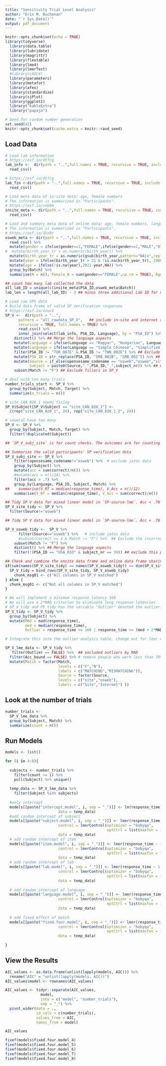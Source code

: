 ```yaml
---
title: "Sensitivity Trial Level Analysis"
author: "Erin M. Buchanan"
date: "`r Sys.Date()`"
output: pdf_document
---
```


```r
knitr::opts_chunk$set(echo = TRUE)
library(tidyverse)
  library(data.table)
  library(lubridate)
  library(magrittr)
  library(flextable)
  library(lme4)
  library(lmerTest)
  #library(cAIC4)
  library(parameters)
  library(metafor)
  library(afex)
  library(standardize)
  library(sjPlot)
  library(ggplot2)
  library("kableExtra")
  library("papaja")
```

```r
# Seed for random number generation
set.seed(42)
knitr::opts_chunk$set(cache.extra = knitr::rand_seed)
```

## Load Data

```r
# Load lab information
# https://osf.io/dtfcg
lab_info <-  dir(path = "..",full.names = TRUE, recursive = TRUE, include.dirs = TRUE, pattern = "Lab_info.csv")  %>%
  read_csv()

# https://osf.io/dtfcg
lab_fin <-dir(path = "..",full.names = TRUE, recursive = TRUE, include.dirs = TRUE, pattern = "lab_fin.csv")  %>%
  read_csv()

# Load meta data of in-site data: age, female numbers
# The information is summarized in "Participants".
# https://osf.io/vnbkm
insite_meta <- dir(path = "..",full.names = TRUE, recursive = TRUE, include.dirs = TRUE, pattern = "insite_meta.csv") %>%
  read_csv() 

# Load and summary meta data of online data: age, female numbers, language proficiency
# The information is summarized in "Participants".
# https://osf.io/3kx9r
osweb_meta <- dir(path = "..",full.names = TRUE, recursive = TRUE, include.dirs = TRUE, pattern = "jatos_meta.csv") %>%
  read_csv() %>%
  mutate(gender = ifelse(gender==1,"FEMALE",ifelse(gender==2,"MALE","OTHER"))) %>%
#  mutate(birth_year_tr = as.numeric(birth_year)) %>%
  mutate(birth_year_tr = as.numeric(gsub(birth_year,pattern="NA|x",replacement = ""))) %>%
  mutate(year = ifelse(birth_year_tr > 21 & !is.na(birth_year_tr), 1900 + birth_year_tr, 2000 + birth_year_tr)) %>%
  mutate(age = ifelse(!is.na(year),2021-year,NA)) %>%
  group_by(Batch) %>%
  summarise(N = n(), Female_N = sum(gender=="FEMALE",na.rm = TRUE), Age = mean(age, na.rm=TRUE), Proficiency = mean(lang_prof))

## count how many lab collected the data
all_lab_ID = unique(c(insite_meta$PSA_ID,osweb_meta$Batch))
lab_len = length(all_lab_ID) - 3 ## minus three additional Lab ID for non-native participants and Serbian subgroup.
```

```r
# Load raw SPV data 
# Build data frame of valid SP verification responses
# https://osf.io/xzwc4
SP_V <-  dir(path = "..",
      pattern = "all_rawdata_SP_V",   ## include in-site and internet data
      recursive = TRUE, full.names = TRUE) %>% 
      read_csv() %>%
      inner_join(select(lab_info, PSA_ID, Language), by = "PSA_ID") %>%
    distinct() %>% ## Merge the language aspects
    mutate(Language = ifelse(Language == "Magyar", "Hungarian", Language)) %>%  ## Switch "Magyar" to "Hungrian"
    mutate(Language = ifelse(Language == "Simple Chinese", "Simplified Chinese", Language)) %>%  ## Switch "Simple Chinese" to "Simplified Chinese"
    filter(PSA_ID != "TUR_007E" & PSA_ID != "TWN_002E") %>% ## Exclude the data of non-native participants
    mutate(PSA_ID = str_replace(PSA_ID, "SRB_002B", "SRB_002")) %>% ## Combine two Serbian language groups based on the collectors' recommendation
    mutate(Source = if_else(opensesame_codename == "osweb","osweb","site"), 
           Subject = paste0(Source,"_",PSA_ID,"_",subject_nr)) %>% ## Compose the unique participant id
    subset(Match != "F") ## Exclude fillers in SP_V
```

```r
# deal with too many trials
number_trials_start <- SP_V %>% 
  group_by(Subject, Match, Target) %>% 
  summarize(n_trials = n())

# site_CAN_020_1 needs fixing
SP_V$Subject[SP_V$Subject == "site_CAN_020_1"] <- 
  c(rep("site_CAN_020_1", 24), rep("site_CAN_020_1_2", 24))

# several have too many
SP_V <- SP_V %>% 
  group_by(Subject, Match, Target) %>% 
  filter(!duplicated(Subject)) 
```

```r
## `SP_V_subj_site` is for count checks. The outcomes are for counting total number in the report.

## Summarize the valid participants' SP verification data
SP_V_subj_site <- SP_V %>%
    filter(opensesame_codename!="osweb") %>%  # exclude jatos data
    group_by(Subject) %>%
    mutate(acc = sum(correct)/n()) %>%
    #mutate(acc = n()/24) %>%
    filter(acc > .7) %>%
    group_by(Language, PSA_ID, Subject, Match) %>%
##    summarise(V_RT = median(response_time), V_Acc = n()/12)
    summarise(V_RT = median(response_time), V_Acc = sum(correct)/n()) 

## Tidy SP V data for mixed linear model in `SP-source-lme`. Acc < .70 are included.
SP_V_site_tidy <- SP_V %>% 
  filter(Source!="osweb")
```

```r
## Tidy SP V data for mixed linear model in `SP-source-lme`. Acc < .70 are included.

SP_V_osweb_tidy <-  SP_V %>%
      filter(Source=="osweb") %>%   # include jatos data
      #subset(correct == 1 & Match != "F") %>%  ## Exclude the incorrect responses and filler trials
    subset(Match != "F") %>% 
    distinct() %>% ## Merge the language aspects
    filter(!(PSA_ID == "USA_033" & subject_nr == 39)) ## exclude this participant who had not complete PP
```

```r
## Check and combine the onsite data frame and online data frame sharing the same structure
if(sum(names(SP_V_site_tidy) == names(SP_V_osweb_tidy)) == dim(SP_V_site_tidy)[2]){
  SP_V_tidy = bind_rows(SP_V_site_tidy, SP_V_osweb_tidy)
    chunk_msg01 <- c("All columns in SP_V matched")
} else {
  chunk_msg01 <- c("Not all columns in SP_V matched")
}
```

```r
# We will implement a minimum response latency 160
# We will use a 2*MAD criterion to eliminate long response latencies
# SP_V_tidy and PP_tidy has the variable "Outlier" denoted the outlier.
SP_V_tidy <- SP_V_tidy %>% 
  group_by(Subject) %>% 
  mutate(MAD = mad(response_time),
         med = median(response_time),
         Outlier = response_time <= 160 | response_time >= (med + 2*MAD)) 

# Integrate this into the outlier analysis table, change out for lmer criterion and say why
```

```r
SP_V_lme_data <- SP_V_tidy %>% 
   filter(Outlier == FALSE) %>%  ## excluded outliers by MAD
  filter(Acc_bound == FALSE) %>% # remove people who were less than 70% so they don't match with join
  mutate(Match = factor(Match,
                        levels = c("Y","N"),
                        labels = c("MATCHING","MISMATCHING")),
                        Source = factor(Source, 
                        levels = c("site","osweb"),
                        labels = c("Site","Internet") ))

```


## Look at the number of trials

```r
number_trials <- 
  SP_V_lme_data %>% 
  group_by(Subject, Match) %>% 
  summarize(count = n())
```

## Run Models

```r

models <- list()

for (i in 4:8){
  
  subjects <- number_trials %>% 
    filter(count >= i) %>%
    pull(Subject) %>% unique()
  
  temp_data <- SP_V_lme_data %>% 
    filter(Subject %in% subjects)
  
  #only intercept
  models[[paste("intercept.model", i, sep = "_")]] <- lm(response_time ~ 1, 
                        data = temp_data)
  #add random intercept of subject
  models[[paste("subject.model", i, sep = "_")]] <- lmer(response_time ~ 1 + (1|Subject), 
                        control = lmerControl(optimizer = "bobyqa",
                                              optCtrl = list(maxfun = 1e6)), 
                        data = temp_data)
  # add random intercept of item
  models[[paste("item.model", i, sep = "_")]] <- lmer(response_time ~ 1 + (1|Subject) + (1|Target), 
                        control = lmerControl(optimizer = "bobyqa",
                                              optCtrl = list(maxfun = 1e6)), 
                        data = temp_data)
  # add random intercept of lab
  models[[paste("lab.model", i, sep = "_")]] <- lmer(response_time ~ 1 + (1|Subject) + (1|Target) + (1|PSA_ID), 
                        control = lmerControl(optimizer = "bobyqa",
                                              optCtrl = list(maxfun = 1e6)), 
                        data = temp_data)
  
  # add random intercept of language
  models[[paste("language.model", i, sep = "_")]] <- lmer(response_time ~ 1 + (1|Subject) + (1|Target) + (1|PSA_ID) + (1|Language), 
                        control = lmerControl(optimizer = "bobyqa",
                                              optCtrl = list(maxfun = 1e6)), 
                        data = temp_data)
  
  # add fixed effect of match 
  models[[paste("fixed.four.model", i, sep = "_")]] <- lmer(response_time ~ Match + (1|Subject) + (1|Target) + (1|PSA_ID) + (1|Language) , 
                        control = lmerControl(optimizer = "bobyqa",
                                              optCtrl = list(maxfun = 1e6)), 
                        data = temp_data)
    
}


```

## View the Results

```r
AIC_values <- as.data.frame(unlist(lapply(models, AIC))) %>% 
  rename("AIC" = "unlist(lapply(models, AIC))")
AIC_values$model <- rownames(AIC_values)

AIC_values <- tidyr::separate(AIC_values, 
                model, 
                into = c("model", "number_trials"),
                sep = "_") %>% 
  pivot_wider(data = ., 
              id_cols = c(number_trials),
              values_from = AIC,
              names_from = model)

AIC_values
```

```r
fixef(models$fixed.four.model_4)
fixef(models$fixed.four.model_5)
fixef(models$fixed.four.model_6)
fixef(models$fixed.four.model_7)
fixef(models$fixed.four.model_8)
```

